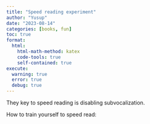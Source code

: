 ```yaml
---
title: "Speed reading experiment"
author: "Yusup"
date: "2023-08-14"
categories: [books, fun]
toc: true
format:
  html:
    html-math-method: katex
    code-tools: true
    self-contained: true
execute:
  warning: true
  error: true
  debug: true
---
```


They key to speed reading is disabling subvocalization.


How to train yourself to speed read:
